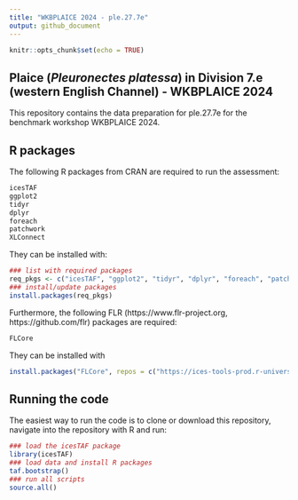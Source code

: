 ```yaml
---
title: "WKBPLAICE 2024 - ple.27.7e"
output: github_document
---
```


```r
knitr::opts_chunk$set(echo = TRUE)
```

## Plaice (_Pleuronectes platessa_) in Division 7.e (western English Channel) - WKBPLAICE 2024

This repository contains the data preparation for ple.27.7e for the benchmark workshop WKBPLAICE 2024.

## R packages 

The following R packages from CRAN are required to run the assessment:

```r
icesTAF
ggplot2
tidyr
dplyr
foreach
patchwork
XLConnect

```

They can be installed with:
```r
### list with required packages
req_pkgs <- c("icesTAF", "ggplot2", "tidyr", "dplyr", "foreach", "patchwork", "XLConnect")
### install/update packages
install.packages(req_pkgs)
```

Furthermore, the following FLR (https://www.flr-project.org, https://github.com/flr) packages are required:
```r
FLCore
```
They can be installed with
``` r
install.packages("FLCore", repos = c("https://ices-tools-prod.r-universe.dev", "https://cloud.r-project.org"))
```

## Running the code

The easiest way to run the code is to clone or download this repository, navigate into the repository with R and run:
```r
### load the icesTAF package
library(icesTAF)
### load data and install R packages
taf.bootstrap()
### run all scripts
source.all()
```
